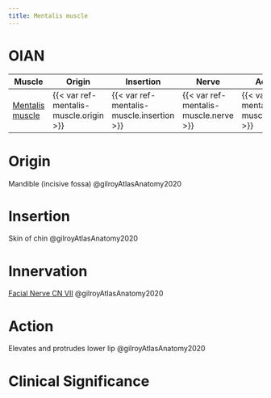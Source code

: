 ```yaml
---
title: Mentalis muscle
---
```


# OIAN

| Muscle  | Origin | Insertion | Nerve | Action |
|------|--------|-------|----------|--------|
| [Mentalis muscle]({{< var ref-mentalis-muscle.path >}}) | {{< var ref-mentalis-muscle.origin >}} | {{< var ref-mentalis-muscle.insertion >}} | {{< var ref-mentalis-muscle.nerve >}} | {{< var ref-mentalis-muscle.action >}} |

# Origin {#origin}
Mandible (incisive fossa) @gilroyAtlasAnatomy2020

# Insertion {#insertion}
Skin of chin @gilroyAtlasAnatomy2020

# Innervation {#innervation}

[Facial Nerve CN VII]({{< var ref-cn7.path >}}) @gilroyAtlasAnatomy2020

# Action {#action}
Elevates and protrudes lower lip @gilroyAtlasAnatomy2020

# Clinical Significance